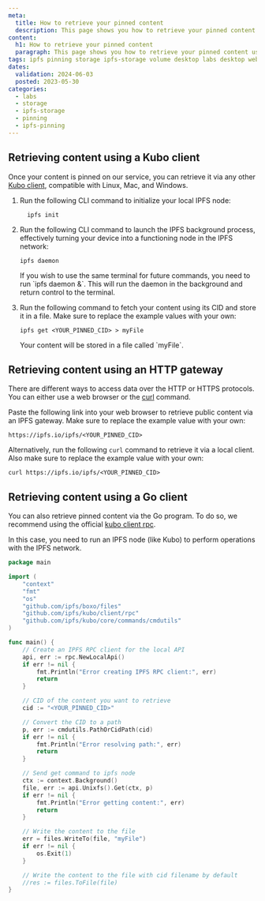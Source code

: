 ```yaml
---
meta:
  title: How to retrieve your pinned content
  description: This page shows you how to retrieve your pinned content using different methods
content:
  h1: How to retrieve your pinned content
  paragraph: This page shows you how to retrieve your pinned content using different methods
tags: ipfs pinning storage ipfs-storage volume desktop labs desktop web3 gateway kubo
dates:
  validation: 2024-06-03
  posted: 2023-05-30
categories:
  - labs
  - storage
  - ipfs-storage
  - pinning
  - ipfs-pinning
---
```


## Retrieving content using a Kubo client

Once your content is pinned on our service, you can retrieve it via any other [Kubo client](/labs/ipfs-pinning/api-cli/ipfs-cli/), compatible with Linux, Mac, and Windows.

1. Run the following CLI command to initialize your local IPFS node:

    ```
      ipfs init
    ```

2. Run the following CLI command to launch the IPFS background process, effectively turning your device into a functioning node in the IPFS network:

    ```
    ipfs daemon
    ```

    <Message type="tip">
        If you wish to use the same terminal for future commands, you need to run `ipfs daemon &`. This will run the daemon in the background and return control to the terminal.
    </Message>

3. Run the following command to fetch your content using its CID and store it in a file. Make sure to replace the example values with your own:

    ```
    ipfs get <YOUR_PINNED_CID> > myFile
    ```
    <Message type="note">
        Your content will be stored in a file called `myFile`.
    </Message>

## Retrieving content using an HTTP gateway

There are different ways to access data over the HTTP or HTTPS protocols. You can either use a web browser or the [curl](https://curl.se/) command.

Paste the following link into your web browser to retrieve public content via an IPFS gateway. Make sure to replace the example value with your own:

```
https://ipfs.io/ipfs/<YOUR_PINNED_CID>
```

Alternatively, run the following `curl` command to retrieve it via a local client. Also make sure to replace the example value with your own:

```
curl https://ipfs.io/ipfs/<YOUR_PINNED_CID>
```

## Retrieving content using a Go client

You can also retrieve pinned content via the Go program. To do so, we recommend using the official [kubo client rpc](https://github.com/ipfs/kubo/tree/master/client/rpc/).

In this case, you need to run an IPFS node (like Kubo) to perform operations with the IPFS network.

```go
package main

import (
	"context"
	"fmt"
	"os"
	"github.com/ipfs/boxo/files"
	"github.com/ipfs/kubo/client/rpc"
	"github.com/ipfs/kubo/core/commands/cmdutils"
)

func main() {
	// Create an IPFS RPC client for the local API
	api, err := rpc.NewLocalApi()
	if err != nil {
		fmt.Println("Error creating IPFS RPC client:", err)
		return
	}

	// CID of the content you want to retrieve
	cid := "<YOUR_PINNED_CID>"

	// Convert the CID to a path
	p, err := cmdutils.PathOrCidPath(cid)
	if err != nil {
		fmt.Println("Error resolving path:", err)
		return
	}

	// Send get command to ipfs node
	ctx := context.Background()
	file, err := api.Unixfs().Get(ctx, p)
	if err != nil {
		fmt.Println("Error getting content:", err)
		return
	}

	// Write the content to the file
	err = files.WriteTo(file, "myFile")
	if err != nil {
		os.Exit(1)
	}

	// Write the content to the file with cid filename by default
	//res := files.ToFile(file)
}
```